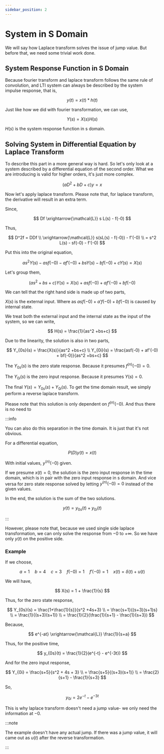 ```yaml
---
sidebar_position: 2
---
```


# System in S Domain

We will say how Laplace transform solves the issue of jump value. But before that, we need some trivial work done.

## System Response Function in S Domain

Because fourier transform and laplace transform follows the same rule of convolution, and LTI system can always be described by the system impulse response, that is,

$$
y(t) = x(t) \ast h(t)
$$

Just like how we did with fourier transformation, we can use,

$$
Y(s) = X(s)H(s)
$$

$H(s)$ is the system response function in s domain.

## Solving System in Differential Equation by Laplace Transform

To describe this part in a more general way is hard. So let's only look at a system described by a differential equation of the second order. What we are introducing is valid for higher orders, it's just more complex.

$$
(aD^2+bD+c)y = x
$$

Now let's apply laplace transform. Please note that, for laplace transform, the derivative will result in an extra term.

Since,

$$
Df \xrightarrow{\mathcal{L}} s L(s) - f(-0)
$$

Thus,

$$
D^2f = DDf \\
\xrightarrow{\mathcal{L}} s(sL(s) - f(-0)) - f'(-0) \\
= s^2 L(s) - sf(-0) - f'(-0)
$$

Put this into the original equation,

$$
as^2 Y(s) - asf(-0) - af'(-0) + b s Y(s) - bf(-0) + c Y(s) = X(s)
$$

Let's group them,

$$
(as^2 + bs + c) Y(s) = X(s) + asf(-0) + af'(-0) + bf(-0)
$$

We can tell that the right hand side is made up of two parts,

$X(s)$ is the external input. Where as $asf(-0) + a'f(-0) + bf(-0)$ is caused by internal state.

We treat both the external input and the internal state as the input of the system, so we can write,

$$
H(s) = \frac{1}{as^2 +bs+c}
$$

Due to the linearity, the solution is also in two parts,

$$
Y_{0s}(s) = \frac{X(s)}{as^2 +bs+c} \\
Y_{0i}(s) = \frac{asf(-0) + af'(-0) + bf(-0)}{as^2 +bs+c}
$$

The $Y_{0s}(s)$ is the zero state response. Because it presumes $f^{(n)}(-0) = 0$.

The $Y_{0i}(s)$ is the zero input response. Because it presumes $Y(s) = 0$.

The final $Y(s) = Y_{0s}(s) + Y_{0i}(s)$. To get the time domain result, we simply perform a reverse laplace transform.

Please note that this solution is only dependent on $f^{(n)}(-0)$. And thus there is no need to 

:::info

You can also do this separation in the time domain. It is just that it's not obvious.

For a differential equation,

$$
P(D)y(t) = x(t)
$$

With initial values, $y^{(n)}(-0)$ given.

If we presume $x(t) = 0$, the solution is the zero input response in the time domain, which is in pair with the zero input response in s domain. And vice versa for zero state response solved by letting $y^{(n)}(-0)=0$ instead of the given values.

In the end, the solution is the sum of the two solutions.

$$
y(t) = y_{0s}(t) + y_{0i}(t)
$$

:::

However, please note that, because we used single side laplace transformation, we can only solve the response from $-0$ to $+\infty$. So we have only $y(t)$ on the positive side.

### Example

If we choose,

$$
a = 1 \quad  b = 4 \quad c = 3 \quad f(-0) = 1 \quad f'(-0) =1 \quad x(t) = \delta(t) + u(t)
$$

We will have,

$$
X(s) = 1 + \frac{1}{s}
$$

Thus, for the zero state response,

$$
Y_{0s}(s) = \frac{1+\frac{1}{s}}{s^2 +4s+3} \\
= \frac{s+1}{(s+3)(s+1)s} \\
= \frac{1}{(s+3)(s+1)} \\
= \frac{1}{2}(\frac{1}{s+1} - \frac{1}{s+3})
$$

Because,

$$
e^{-at} \xrightarrow{\mathcal{L}} \frac{1}{s+a}
$$

Thus, for the positive time,

$$
y_{0s}(t) = \frac{1}{2}(e^{-t} - e^{-3t})
$$

And for the zero input response,

$$
Y_{0i} = \frac{s+5}{s^2 + 4s + 3} \\
= \frac{s+5}{(s+3)(s+1)} \\
= \frac{2}{s+1} - \frac{1}{s+3}
$$

So,

$$
y_{0i} = 2 e^{-t} - e^{-3t}
$$

This is why laplace transform doesn't need a jump value- we only need the information at $-0$.

:::note

The example doesn't have any actual jump. If there was a jump value, it will came out as $u(t)$ after the reverse transformation.

:::
